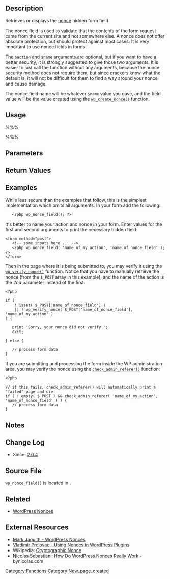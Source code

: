 {{Languages|
{{en|Function_Reference/wp_nonce_field}}
{{ja|関数リファレンス/wp_nonce_field}}
}}

== Description ==

Retrieves or displays the [[Glossary#Nonce|nonce]] hidden form field. 

The nonce field is used to validate that the contents of the form request came from the current site and not somewhere else. A nonce does not offer absolute protection, but should protect against most cases. It is very important to use nonce fields in forms. 

The <tt>$action</tt> and <tt>$name</tt> arguments are optional, but if you want to have a better security, it is strongly suggested to give those two arguments. It is easier to just call the function without any arguments, because the nonce security method does not require them, but since crackers know what the default is, it will not be difficult for them to find a way around your nonce and cause damage. 

The nonce field name will be whatever <tt>$name</tt> value you gave, and the field value will be the value created using the <tt>[[Function Reference/wp_create_nonce|wp_create_nonce()]]</tt> function.

== Usage ==

%%%<?php wp_nonce_field( $action, $name, $referer, $echo ) ?>%%%

== Parameters ==

{{Parameter|$action|string|Action name. Should give the context to what is taking place. Optional but ''recommended''.|optional|-1}}
{{Parameter|$name|string|Nonce name. This is the name of the nonce hidden form field to be created. Once the form is submitted, you can access the generated nonce via <tt>$_POST[$name]</tt>. |optional|'_wpnonce'}}
{{Parameter|$referer|boolean|Whether also the referer hidden form field should be created with the <tt>[[Function Reference/wp_referer_field|wp_referer_field()]]</tt> function.|optional|true}}
{{Parameter|$echo|boolean|Whether to display or return the nonce hidden form field, and also the referer hidden form field if the <tt>$referer</tt> argument is set to ''true''.|optional|true}}

== Return Values ==

{{Return||string|The [[Glossary#Nonce|nonce]] hidden form field, optionally followed by the referer hidden form field if the <tt>$referer</tt> argument is set to ''true''.}}

== Examples ==

While less secure than the examples that follow, this is the simplest implementation which omits all arguments. In your form add the following:

<pre>
   <?php wp_nonce_field(); ?>
</pre>

It's better to name your action and nonce in your form.  Enter values for the first and second arguments to  print the necessary hidden field:

<pre>
<form method="post">
   <!-- some inputs here ... -->
   <?php wp_nonce_field( 'name_of_my_action', 'name_of_nonce_field' ); ?>
</form>
</pre>

Then in the page where it is being submitted to, you may verify it using the <tt>[[Function Reference/wp_verify_nonce|wp_verify_nonce()]]</tt> function.  Notice that you have to manually retrieve the nonce (from the <tt>$_POST</tt> array in this example), and the name of the action is the ''2nd'' parameter instead of the first:
<pre>
<?php

if ( 
    ! isset( $_POST['name_of_nonce_field'] ) 
    || ! wp_verify_nonce( $_POST['name_of_nonce_field'], 'name_of_my_action' ) 
) {

   print 'Sorry, your nonce did not verify.';
   exit;

} else {

   // process form data
}
</pre>


If you are submitting and processing the form inside the WP administration area, you may verify the nonce using the <tt>[[Function Reference/check_admin_referer|check_admin_referer()]]</tt> function:

<pre>
<?php

// if this fails, check_admin_referer() will automatically print a "failed" page and die.
if ( ! empty( $_POST ) && check_admin_referer( 'name_of_my_action', 'name_of_nonce_field' ) ) {
   // process form data
}
</pre>

== Notes ==

== Change Log ==
* Since: [[Version 2.0.4|2.0.4]]

== Source File ==
<tt>wp_nonce_field()</tt> is located in {{Trac|wp-includes/functions.php}}.

== Related ==

{{Nonces}}

* [[WordPress Nonces]]

== External Resources ==
* [http://markjaquith.wordpress.com/2006/06/02/wordpress-203-nonces/ Mark Jaquith - WordPress Nonces]
* [http://www.prelovac.com/vladimir/improving-security-in-wordpress-plugins-using-nonces Vladimir Prelovac - Using Nonces in WordPress Plugins]
* Wikipedia: [[wikipedia:Cryptographic_nonce|Cryptographic Nonce]]
* Nicolas Sebastiani: [https://www.bynicolas.com/code/wordpress-nonce/ How Do WordPress Nonces Really Work ] - bynicolas.com

{{Tag Footer}}

[[Category:Functions]]
[[Category:New_page_created]]